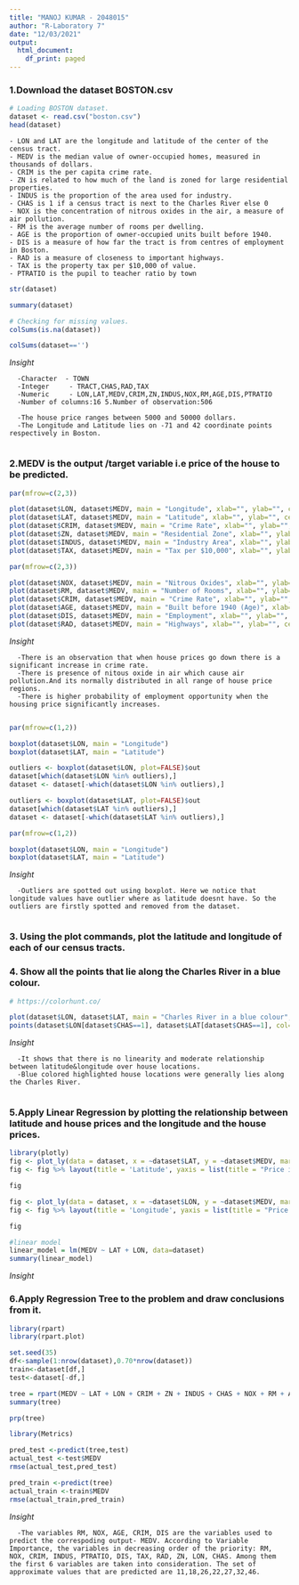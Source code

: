 ```yaml
---
title: "MANOJ KUMAR - 2048015"
author: "R-Laboratory 7"
date: "12/03/2021"
output:
  html_document:
    df_print: paged
---
```


### 1.Download the dataset BOSTON.csv

```r
# Loading BOSTON dataset.
dataset <- read.csv("boston.csv")
head(dataset)
```
    
    - LON and LAT are the longitude and latitude of the center of the census tract.
    - MEDV is the median value of owner-occupied homes, measured in thousands of dollars.
    - CRIM is the per capita crime rate.
    - ZN is related to how much of the land is zoned for large residential properties.
    - INDUS is the proportion of the area used for industry.
    - CHAS is 1 if a census tract is next to the Charles River else 0 
    - NOX is the concentration of nitrous oxides in the air, a measure of air pollution.
    - RM is the average number of rooms per dwelling.
    - AGE is the proportion of owner-occupied units built before 1940.
    - DIS is a measure of how far the tract is from centres of employment in Boston.
    - RAD is a measure of closeness to important highways.
    - TAX is the property tax per $10,000 of value.
    - PTRATIO is the pupil to teacher ratio by town

```r
str(dataset)
```

```r
summary(dataset)
```
```r
# Checking for missing values.
colSums(is.na(dataset))
```
```r
colSums(dataset=='')
```

*Insight *
    
      -Character  - TOWN                             
      -Integer     - TRACT,CHAS,RAD,TAX                         
      -Numeric     - LON,LAT,MEDV,CRIM,ZN,INDUS,NOX,RM,AGE,DIS,PTRATIO               
      -Number of columns:16 5.Number of observation:506 
      
      -The house price ranges between 5000 and 50000 dollars. 
      -The Longitude and Latitude lies on -71 and 42 coordinate points respectively in Boston.
      

### 2.MEDV is the output /target variable i.e price of the house to be predicted.

```r
par(mfrow=c(2,3))

plot(dataset$LON, dataset$MEDV, main = "Longitude", xlab="", ylab="", cex.lab="1.5", col="#1e3799", pch=20, cex= 0.5 ) 
plot(dataset$LAT, dataset$MEDV, main = "Latitude", xlab="", ylab="", cex.lab="1.5", col="#628ca6", pch=20, cex= 0.5)
plot(dataset$CRIM, dataset$MEDV, main = "Crime Rate", xlab="", ylab="", cex.lab="1.5", col="#e58e26", pch=20, cex= 0.5)
plot(dataset$ZN, dataset$MEDV, main = "Residential Zone", xlab="", ylab="", cex.lab="1.5", col="#628ca6", pch=20, cex= 0.5)
plot(dataset$INDUS, dataset$MEDV, main = "Industry Area", xlab="", ylab="", cex.lab="1.5", col="#e58e26", pch=20, cex= 0.5)
plot(dataset$TAX, dataset$MEDV, main = "Tax per $10,000", xlab="", ylab="", cex.lab="1.5", col="#1e3799", pch=20, cex= 0.5)
```
```r
par(mfrow=c(2,3))

plot(dataset$NOX, dataset$MEDV, main = "Nitrous Oxides", xlab="", ylab="", cex.lab="1.5", col="#84817a", pch=20, cex= 0.5 ) 
plot(dataset$RM, dataset$MEDV, main = "Number of Rooms", xlab="", ylab="", cex.lab="1.5", col="#cd6133", pch=20, cex= 0.5 ) 
plot(dataset$CRIM, dataset$MEDV, main = "Crime Rate", xlab="", ylab="", cex.lab="1.5", col="#b33939", pch=20, cex= 0.5 ) 
plot(dataset$AGE, dataset$MEDV, main = "Built before 1940 (Age)", xlab="", ylab="", cex.lab="1.5", col="#b33939", pch=20, cex= 0.5 ) 
plot(dataset$DIS, dataset$MEDV, main = "Employment", xlab="", ylab="", cex.lab="1.5", col="#cd6133", pch=20, cex= 0.5 ) 
plot(dataset$RAD, dataset$MEDV, main = "Highways", xlab="", ylab="", cex.lab="1.5", col="#84817a", pch=20, cex= 0.5 ) 
```
*Insight *
    
      -There is an observation that when house prices go down there is a significant increase in crime rate. 
      -There is presence of nitous oxide in air which cause air pollution.And its normally distributed in all range of house price regions.
      -There is higher probability of employment opportunity when the housing price significantly increases.
      

```r
par(mfrow=c(1,2))

boxplot(dataset$LON, main = "Longitude") 
boxplot(dataset$LAT, main = "Latitude")
```
```r
outliers <- boxplot(dataset$LON, plot=FALSE)$out
dataset[which(dataset$LON %in% outliers),]
dataset <- dataset[-which(dataset$LON %in% outliers),]
```
```r
outliers <- boxplot(dataset$LAT, plot=FALSE)$out
dataset[which(dataset$LAT %in% outliers),]
dataset <- dataset[-which(dataset$LAT %in% outliers),]
```
```r
par(mfrow=c(1,2))

boxplot(dataset$LON, main = "Longitude") 
boxplot(dataset$LAT, main = "Latitude")
```

*Insight *

      -Outliers are spotted out using boxplot. Here we notice that longitude values have outlier where as latitude doesnt have. So the outliers are firstly spotted and removed from the dataset.
      

### 3. Using the plot commands, plot the latitude and longitude of each of our census tracts.
### 4. Show all the points that lie along the Charles River in a blue colour.
```r
# https://colorhunt.co/

plot(dataset$LON, dataset$LAT, main = "Charles River in a blue colour",  xlab="Longitude", ylab="Latitude", col="#bbbbbb", pch=20, cex= 0.7)
points(dataset$LON[dataset$CHAS==1], dataset$LAT[dataset$CHAS==1], col="#005fba", pch=16)
```

*Insight *

      -It shows that there is no linearity and moderate relationship between latitude&longitude over house locations.
      -Blue colored highlighted house locations were generally lies along the Charles River.
      

### 5.Apply Linear Regression by plotting the relationship between latitude and house prices and the longitude and the house prices.
```r
library(plotly)
fig <- plot_ly(data = dataset, x = ~dataset$LAT, y = ~dataset$MEDV, marker = list(size = 10,color = '#ffa500'))
fig <- fig %>% layout(title = 'Latitude', yaxis = list(title = "Price in $", zeroline = TRUE),xaxis = list(title = "", zeroline = TRUE))

fig
```


```r
fig <- plot_ly(data = dataset, x = ~dataset$LON, y = ~dataset$MEDV, marker = list(size = 10,color = '#005AFF'))
fig <- fig %>% layout(title = 'Longitude', yaxis = list(title = "Price in $", zeroline = TRUE),xaxis = list(title = "", zeroline = TRUE))

fig
```

```r
#linear model
linear_model = lm(MEDV ~ LAT + LON, data=dataset)
summary(linear_model)
```

*Insight *


### 6.Apply Regression Tree to the problem and draw conclusions from it.

```r
library(rpart)
library(rpart.plot)
```

```r
set.seed(35)
df<-sample(1:nrow(dataset),0.70*nrow(dataset)) 
train<-dataset[df,]
test<-dataset[-df,]
```


```r
tree = rpart(MEDV ~ LAT + LON + CRIM + ZN + INDUS + CHAS + NOX + RM + AGE + DIS + RAD + TAX + PTRATIO, data=train)
summary(tree)
```

```r
prp(tree)
```

```r
library(Metrics)
```


```r
pred_test <-predict(tree,test)
actual_test <-test$MEDV
rmse(actual_test,pred_test)

pred_train <-predict(tree)
actual_train <-train$MEDV
rmse(actual_train,pred_train)

```

*Insight *

      -The variables RM, NOX, AGE, CRIM, DIS are the variables used to predict the correspoding output- MEDV. According to Variable Importance, the variables in decreasing order of the priority: RM, NOX, CRIM, INDUS, PTRATIO, DIS, TAX, RAD, ZN, LON, CHAS. Among them the first 6 variables are taken into consideration. The set of approximate values that are predicted are 11,18,26,22,27,32,46.
